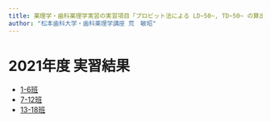```yaml
--- 
title: 薬理学・歯科薬理学実習の実習項目「プロビット法による LD~50~, TD~50~ の算出」の解析結果
author: "松本歯科大学・歯科薬理学講座 荒　敏昭"
---
```


# 2021年度 実習結果

- [1-6班](Result1.html)
- [7-12班](Result2.html)
- [13-18班](Result3.html)
